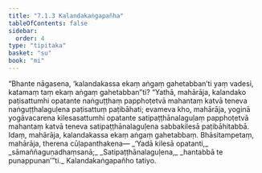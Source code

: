 ```yaml
---
title: "7.1.3 Kalandakaṅgapañha"
tableOfContents: false
sidebar:
  order: 4
type: "tipitaka"
basket: "su"
book: "mi"
---
```



<DynamicBreadcrumb />

<Division number="227" book="mi" bookNo="28">

<Paragraph number="1670" book="mi">
“Bhante nāgasena, ‘kalandakassa ekaṃ aṅgaṃ gahetabban’ti yaṃ vadesi, katamaṃ taṃ ekaṃ aṅgaṃ gahetabban”ti? “Yathā, mahārāja, kalandako paṭisattumhi opatante naṅguṭṭhaṃ papphoṭetvā mahantaṃ katvā teneva naṅguṭṭhalaguḷena paṭisattuṃ paṭibāhati; evameva kho, mahārāja, yoginā yogāvacarena kilesasattumhi opatante satipaṭṭhānalaguḷaṃ papphoṭetvā mahantaṃ katvā teneva satipaṭṭhānalaguḷena sabbakilesā paṭibāhitabbā. Idaṃ, mahārāja, kalandakassa ekaṃ aṅgaṃ gahetabbaṃ. Bhāsitampetaṃ, mahārāja, therena cūḷapanthakena—
</Paragraph>

<Paragraph number="1671" type="verses" book="mi">
_‘Yadā kilesā opatanti,_  
_sāmaññaguṇadhaṃsanā;_  
_Satipaṭṭhānalaguḷena,_  
_hantabbā te punappunan’”ti._  


</Paragraph>
</Division>

<Paragraph number="1672" type="center" book="mi">
Kalandakaṅgapañho tatiyo.
</Paragraph>